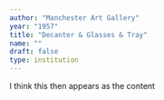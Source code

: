 ```yaml
---
author: "Manchester Art Gallery"
year: "1957"
title: "Decanter & Glasses & Tray"
name: ""
draft: false
type: institution
---
```

I think this then appears as the content
